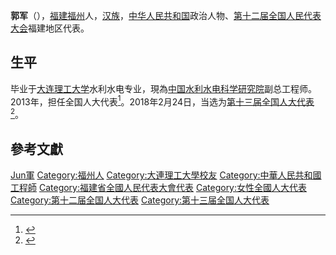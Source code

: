 {{Otheruses|郭军}}
'''郭军'''（{{bd|1953年||}}），[[福建|福建]][[福州|福州]]人，[[汉族|汉族]]，[[中华人民共和国|中华人民共和国]]政治人物、[[第十二届全国人民代表大会|第十二届全国人民代表大会]]福建地区代表。

==生平 ==
毕业于[[大连理工大学|大连理工大学]]水利水电专业，現為[[中国水利水电科学研究院|中国水利水电科学研究院]]副总工程师。2013年，担任全国人大代表<ref>{{cite news|title=全国人大代表信息-郭军|url= http://210.82.31.1:8084/delegate/viewDelegate.action?dbid=121082|accessdate=2013-04-05|newspaper=全国人大网|archive-url=https://web.archive.org/web/20160305223532/http://www.npc.gov.cn/delegate/viewDelegate.action?dbid=121082|archive-date=2016-03-05|dead-url=yes}}</ref>。2018年2月24日，当选为[[第十三届全国人大代表|第十三届全国人大代表]]<ref>{{Cite web|title=（受权发布）中华人民共和国第十三届全国人民代表大会代表名单-中新网|url=http://www.chinanews.com/gn/2018/02-25/8453959.shtml|accessdate=2021-02-13|work=中新网|archive-date=2018-02-27|archive-url=https://web.archive.org/web/20180227031724/http://www.chinanews.com/gn/2018/02-25/8453959.shtml|dead-url=no}}</ref>。

== 參考文獻 ==
{{reflist}}

{{Authority control}}

{{DEFAULTSORT:Guo郭}}
[[Category:郭姓|Jun軍]]
[[Category:福州人|Category:福州人]]
[[Category:大連理工大學校友|Category:大連理工大學校友]]
[[Category:中華人民共和國工程師|Category:中華人民共和國工程師]]
[[Category:福建省全國人民代表大會代表|Category:福建省全國人民代表大會代表]]
[[Category:女性全國人大代表|Category:女性全國人大代表]]
[[Category:第十二届全国人大代表|Category:第十二届全国人大代表]]
[[Category:第十三届全国人大代表|Category:第十三届全国人大代表]]


{{中国政治人物小作品}}